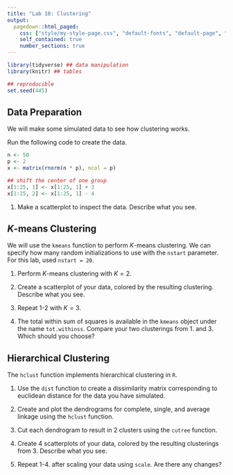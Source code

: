 ```yaml
---
title: "Lab 10: Clustering"
output:
  pagedown::html_paged:
    css: ["style/my-style-page.css", "default-fonts", "default-page", "default"]
    self_contained: true
    number_sections: true
---
```


```r
library(tidyverse) ## data manipulation
library(knitr) ## tables

## reproducible
set.seed(445)
```

## Data Preparation

We will make some simulated data to see how clustering works.

Run the following code to create the data.

```r
n <- 50
p <- 2
x <- matrix(rnorm(n * p), ncol = p)

## shift the center of one group
x[1:25, 1] <- x[1:25, 1] + 3
x[1:25, 2] <- x[1:25, 1] - 4
```

1. Make a scatterplot to inspect the data. Describe what you see.

## $K$-means Clustering

We will use the `kmeans` function to perform $K$-means clustering. We can specify how many random initializations to use with the `nstart` parameter. For this lab, used `nstart = 20`.

1. Perform $K$-means clustering with $K = 2$.

2. Create a scatterplot of your data, colored by the resulting clustering. Describe what you see.

3. Repeat 1-2 with $K = 3$. 

4. The total within sum of squares is available in the `kmeans` object under the name `tot.withinss`. Compare your two clusterings from 1. and 3. Which should you choose?


## Hierarchical Clustering

The `hclust` function implements hierarchical clustering in `R`.

1. Use the `dist` function to create a dissimilarity matrix corresponding to euclidean distance for the data you have simulated.

2. Create and plot the dendrograms for complete, single, and average linkage using the `hclust` function.

3. Cut each dendrogram to result in 2 clusters using the `cutree` function.

4. Create 4 scatterplots of your data, colored by the resulting clusterings from 3. Describe what you see.

5. Repeat 1-4. after scaling your data using `scale`. Are there any changes?